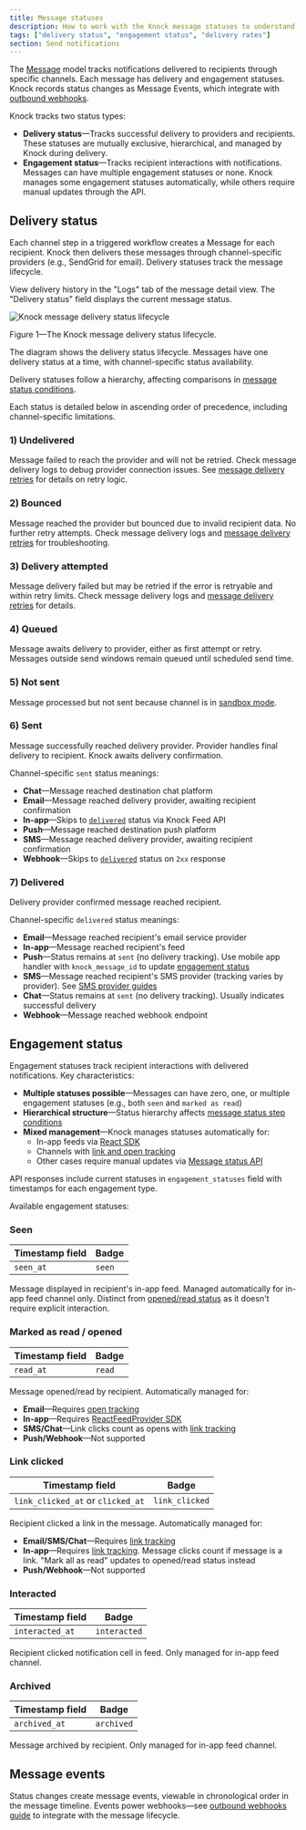 ```yaml
---
title: Message statuses
description: How to work with the Knock message statuses to understand notification delivery and engagement rates.
tags: ["delivery status", "engagement status", "delivery rates"]
section: Send notifications
---
```


The [Message](/concepts/messages) model tracks notifications delivered to recipients through specific channels. Each message has delivery and engagement statuses. Knock records status changes as Message Events, which integrate with [outbound webhooks](/developer-tools/outbound-webhooks/overview).

Knock tracks two status types:

- **Delivery status**—Tracks successful delivery to providers and recipients. These statuses are mutually exclusive, hierarchical, and managed by Knock during delivery.
- **Engagement status**—Tracks recipient interactions with notifications. Messages can have multiple engagement statuses or none. Knock manages some engagement statuses automatically, while others require manual updates through the API.

## Delivery status

Each channel step in a triggered workflow creates a Message for each recipient. Knock then delivers these messages through channel-specific providers (e.g., SendGrid for email). Delivery statuses track the message lifecycle.

View delivery history in the "Logs" tab of the message detail view. The "Delivery status" field displays the current message status.

![Knock message delivery status lifecycle](/images/notifications/delivery-status-lifecycle.png)

<figcaption>Figure 1—The Knock message delivery status lifecycle.</figcaption>

The diagram shows the delivery status lifecycle. Messages have one delivery status at a time, with channel-specific status availability. 

Delivery statuses follow a hierarchy, affecting comparisons in [message status conditions](/designing-workflows/step-conditions#message-status-conditions).

Each status is detailed below in ascending order of precedence, including channel-specific limitations.

### 1) Undelivered

Message failed to reach the provider and will not be retried. Check message delivery logs to debug provider connection issues. See [message delivery retries](/send-notifications/delivering-notifications#retry-logic) for details on retry logic.

### 2) Bounced

Message reached the provider but bounced due to invalid recipient data. No further retry attempts. Check message delivery logs and [message delivery retries](/send-notifications/delivering-notifications#retry-logic) for troubleshooting.

### 3) Delivery attempted

Message delivery failed but may be retried if the error is retryable and within retry limits. Check message delivery logs and [message delivery retries](/send-notifications/delivering-notifications#retry-logic) for details.

### 4) Queued

Message awaits delivery to provider, either as first attempt or retry. Messages outside send windows remain queued until scheduled send time.

### 5) Not sent

Message processed but not sent because channel is in [sandbox mode](/integrations/overview#sandbox-mode).

### 6) Sent

Message successfully reached delivery provider. Provider handles final delivery to recipient. Knock awaits delivery confirmation.

Channel-specific `sent` status meanings:

- **Chat**—Message reached destination chat platform
- **Email**—Message reached delivery provider, awaiting recipient confirmation
- **In-app**—Skips to [`delivered`](#7-delivered) status via Knock Feed API
- **Push**—Message reached destination push platform
- **SMS**—Message reached delivery provider, awaiting recipient confirmation
- **Webhook**—Skips to [`delivered`](#7-delivered) status on `2xx` response

### 7) Delivered

Delivery provider confirmed message reached recipient.

Channel-specific `delivered` status meanings:

- **Email**—Message reached recipient's email service provider
- **In-app**—Message reached recipient's feed
- **Push**—Status remains at `sent` (no delivery tracking). Use mobile app handler with `knock_message_id` to update [engagement status](#engagement-status)
- **SMS**—Message reached recipient's SMS provider (tracking varies by provider). See [SMS provider guides](/integrations/sms/overview)
- **Chat**—Status remains at `sent` (no delivery tracking). Usually indicates successful delivery
- **Webhook**—Message reached webhook endpoint

## Engagement status

Engagement statuses track recipient interactions with delivered notifications. Key characteristics:

- **Multiple statuses possible**—Messages can have zero, one, or multiple engagement statuses (e.g., both `seen` and `marked as read`)
- **Hierarchical structure**—Status hierarchy affects [message status step conditions](/designing-workflows/step-conditions#message-status-conditions)
- **Mixed management**—Knock manages statuses automatically for:
  - In-app feeds via [React SDK](/in-app-ui/react/overview)
  - Channels with [link and open tracking](/send-notifications/tracking)
  - Other cases require manual updates via [Message status API](/reference#update-message-status)

API responses include current statuses in `engagement_statuses` field with timestamps for each engagement type.

Available engagement statuses:

### Seen

| Timestamp field | Badge  |
| --------------- | ------ |
| `seen_at`       | `seen` |

Message displayed in recipient's in-app feed. Managed automatically for in-app feed channel only. Distinct from [opened/read status](/send-notifications/message-statuses#2b-marked-as-read--opened-read_at-iso8601-timestamp) as it doesn't require explicit interaction.

### Marked as read / opened

| Timestamp field | Badge  |
| --------------- | ------ |
| `read_at`       | `read` |

Message opened/read by recipient. Automatically managed for:

- **Email**—Requires [open tracking](/send-notifications/tracking)
- **In-app**—Requires [ReactFeedProvider SDK](/in-app-ui/react/feed)
- **SMS/Chat**—Link clicks count as opens with [link tracking](/send-notifications/tracking)
- **Push/Webhook**—Not supported

### Link clicked

| Timestamp field                     | Badge          |
| ----------------------------------- | -------------- |
| `link_clicked_at` or `clicked_at` | `link_clicked` |

Recipient clicked a link in the message. Automatically managed for:

- **Email/SMS/Chat**—Requires [link tracking](/send-notifications/tracking)
- **In-app**—Requires [link tracking](/send-notifications/tracking). Message clicks count if message is a link. "Mark all as read" updates to opened/read status instead
- **Push/Webhook**—Not supported

### Interacted

| Timestamp field | Badge        |
| --------------- | ------------ |
| `interacted_at` | `interacted` |

Recipient clicked notification cell in feed. Only managed for in-app feed channel.

### Archived

| Timestamp field | Badge      |
| --------------- | ---------- |
| `archived_at`   | `archived` |

Message archived by recipient. Only managed for in-app feed channel.

## Message events

Status changes create message events, viewable in chronological order in the message timeline. Events power webhooks—see [outbound webhooks guide](/developer-tools/outbound-webhooks/overview) to integrate with the message lifecycle.
